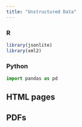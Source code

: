 ```yaml
---
title: "Unstructured Data"
---
```


:::{.panel-tabset}
### R

```r
library(jsonlite)
library(xml2)
```

### Python

```python
import pandas as pd
```
:::


## HTML pages

## PDFs

